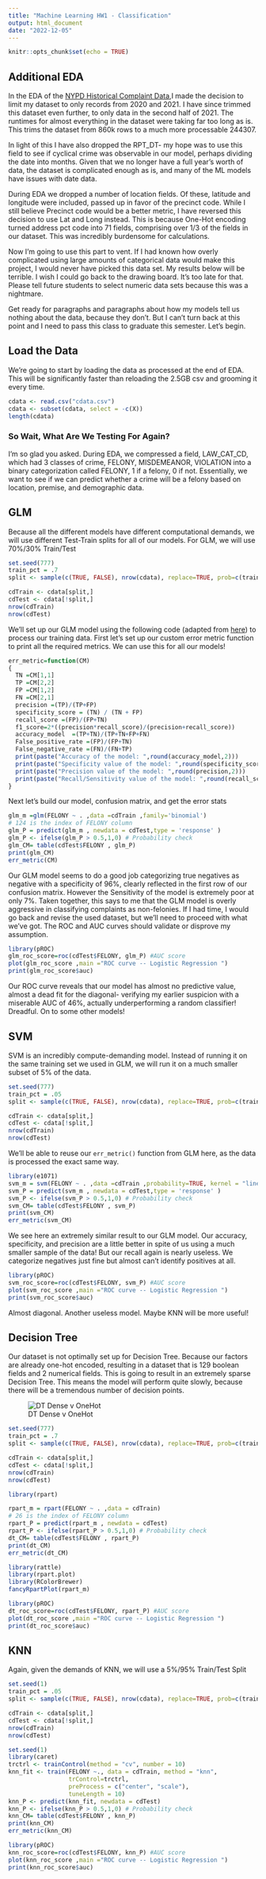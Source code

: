 ```yaml
---
title: "Machine Learning HW1 - Classification"
output: html_document
date: "2022-12-05"
---
```


```r
knitr::opts_chunk$set(echo = TRUE)
```

## Additional EDA

In the EDA of the [NYPD Historical Complaint Data](https://data.cityofnewyork.us/Public-Safety/NYPD-Complaint-Data-Historic/qgea-i56i),I made the decision to limit my dataset to only records from 2020 and 2021. I have since trimmed this dataset even further, to only data in the second half of 2021. The runtimes for almost everything in the dataset were taking far too long as is. This trims the dataset from 860k rows to a much more processable 244307.

In light of this I have also dropped the RPT_DT- my hope was to use this field to see if cyclical crime was observable in our model, perhaps dividing the date into months. Given that we no longer have a full year’s worth of data, the dataset is complicated enough as is, and many of the ML models have issues with date data.

During EDA we dropped a number of location fields. Of these, latitude and longitude were included, passed up in favor of the precinct code. While I still believe Precinct code would be a better metric, I have reversed this decision to use Lat and Long instead. This is because One-Hot encoding turned address pct code into 71 fields, comprising over 1/3 of the fields in our dataset. This was incredibly burdensome for calculations.

Now I’m going to use this part to vent. If I had known how overly complicated  using large amounts of categorical data would make this project, I would never have picked this data set. My results below will be terrible. I wish I could go back to the drawing board. It’s too late for that. Please tell future students to select numeric data sets because this was a nightmare.

Get ready for paragraphs and paragraphs about how my models tell us nothing about the data, because they don’t. But I can’t turn back at this point and I need to pass this class to graduate this semester. Let’s begin.

## Load the Data
We're going to start by loading the data as processed at the end of EDA. This will be significantly faster than reloading the 2.5GB csv and grooming it every time.

```r
cdata <- read.csv("cdata.csv")
cdata <- subset(cdata, select = -c(X))
length(cdata)
```


### So Wait, What Are We Testing For Again?

I’m so glad you asked. During EDA, we compressed a field, LAW_CAT_CD, which had 3 classes of crime, FELONY, MISDEMEANOR, VIOLATION into a binary categorization called FELONY, 1 if a felony, 0 if not. Essentially, we want to see if we can predict whether a crime will be a felony based on location, premise, and demographic data.

## GLM

Because all the different models have different computational demands, we will use different Test-Train splits for all of our models. For GLM, we will use 70%/30% Train/Test

```r
set.seed(777)
train_pct = .7
split <- sample(c(TRUE, FALSE), nrow(cdata), replace=TRUE, prob=c(train_pct,(1-train_pct)))

cdTrain <- cdata[split,]
cdTest <- cdata[!split,]
nrow(cdTrain)
nrow(cdTest)
```

We’ll set up our GLM model using the following code (adapted from [here](https://www.digitalocean.com/community/tutorials/plot-roc-curve-r-programming)) to process our training data. First let’s set up our custom error metric function to print all the required metrics. We can use this for all our models!

```r
err_metric=function(CM)
{
  TN =CM[1,1]
  TP =CM[2,2]
  FP =CM[1,2]
  FN =CM[2,1]
  precision =(TP)/(TP+FP)
  specificity_score = (TN) / (TN + FP)
  recall_score =(FP)/(FP+TN)
  f1_score=2*((precision*recall_score)/(precision+recall_score))
  accuracy_model  =(TP+TN)/(TP+TN+FP+FN)
  False_positive_rate =(FP)/(FP+TN)
  False_negative_rate =(FN)/(FN+TP)
  print(paste("Accuracy of the model: ",round(accuracy_model,2)))
  print(paste("Specificity value of the model: ",round(specificity_score,2)))
  print(paste("Precision value of the model: ",round(precision,2)))
  print(paste("Recall/Sensitivity value of the model: ",round(recall_score,2)))
}
```

Next let’s build our model, confusion matrix, and get the error stats
```r
glm_m =glm(FELONY ~ . ,data =cdTrain ,family='binomial')
# 124 is the index of FELONY column
glm_P = predict(glm_m , newdata = cdTest,type = 'response' ) 
glm_P <- ifelse(glm_P > 0.5,1,0) # Probability check
glm_CM= table(cdTest$FELONY , glm_P)
print(glm_CM)
err_metric(CM)
```

Our GLM model seems to do a good job categorizing true negatives as negative with a specificity of 96%, clearly reflected in the first row of our confusion matrix. However the Sensitivity of the model is extremely poor at only 7%. Taken together, this says to me that the GLM model is overly aggressive in classifying complaints as non-felonies. If I had time, I would go back and revise the used dataset, but we'll need to proceed with what we've got. The ROC and AUC curves should validate or disprove my assumption.

```r
library(pROC)
glm_roc_score=roc(cdTest$FELONY, glm_P) #AUC score
plot(glm_roc_score ,main ="ROC curve -- Logistic Regression ")
print(glm_roc_score$auc)
```

Our ROC curve reveals that our model has almost no predictive value, almost a dead fit for the diagonal- verifying my earlier suspicion with a miserable AUC of 46%, actually underperforming a random classifier! Dreadful. On to some other models!

## SVM

SVM is an incredibly compute-demanding model. Instead of running it on the same training set we used in GLM, we will run it on a much smaller subset of 5% of the data.

```r
set.seed(777)
train_pct = .05
split <- sample(c(TRUE, FALSE), nrow(cdata), replace=TRUE, prob=c(train_pct,(1-train_pct)))

cdTrain <- cdata[split,]
cdTest <- cdata[!split,]
nrow(cdTrain)
nrow(cdTest)
```

We'll be able to reuse our `err_metric()` function from GLM here, as the data is processed the exact same way. 
```r
library(e1071)
svm_m = svm(FELONY ~ . ,data =cdTrain ,probability=TRUE, kernel = "linear")
svm_P = predict(svm_m , newdata = cdTest,type = 'response' )
svm_P <- ifelse(svm_P > 0.5,1,0) # Probability check
svm_CM= table(cdTest$FELONY , svm_P)
print(svm_CM)
err_metric(svm_CM)
```
We see here an extremely similar result to our GLM model. Our accuracy, specificity, and precision are a little better in spite of us using a much smaller sample of the data! But our recall again is nearly useless. We categorize negatives just fine but almost can't identify positives at all.

```r
library(pROC)
svm_roc_score=roc(cdTest$FELONY, svm_P) #AUC score
plot(svm_roc_score ,main ="ROC curve -- Logistic Regression ")
print(svm_roc_score$auc)
```
Almost diagonal. Another useless model. Maybe KNN will be more useful!

## Decision Tree
Our dataset is not optimally set up for Decision Tree. Because our factors are already one-hot encoded, resulting in a dataset that is 129 boolean fields and 2 numerical fields. This is going to result in an extremely sparse Decision Tree. This means the model will perform quite slowly, because there will be a tremendous number of decision points.

![DT Dense v OneHot](img/dt.png)

```r
set.seed(777)
train_pct = .7
split <- sample(c(TRUE, FALSE), nrow(cdata), replace=TRUE, prob=c(train_pct,(1-train_pct)))

cdTrain <- cdata[split,]
cdTest <- cdata[!split,]
nrow(cdTrain)
nrow(cdTest)
```

```r
library(rpart)

rpart_m = rpart(FELONY ~ . ,data = cdTrain)
# 26 is the index of FELONY column
rpart_P = predict(rpart_m , newdata = cdTest) 
rpart_P <- ifelse(rpart_P > 0.5,1,0) # Probability check
dt_CM= table(cdTest$FELONY , rpart_P)
print(dt_CM)
err_metric(dt_CM)
```

```r
library(rattle)
library(rpart.plot)
library(RColorBrewer)
fancyRpartPlot(rpart_m)
```

```r
library(pROC)
dt_roc_score=roc(cdTest$FELONY, rpart_P) #AUC score
plot(dt_roc_score ,main ="ROC curve -- Logistic Regression ")
print(dt_roc_score$auc)
```


## KNN

Again, given the demands of KNN, we will use a 5%/95% Train/Test Split

```r
set.seed(1)
train_pct = .05
split <- sample(c(TRUE, FALSE), nrow(cdata), replace=TRUE, prob=c(train_pct,(1-train_pct)))

cdTrain <- cdata[split,]
cdTest <- cdata[!split,]
nrow(cdTrain)
nrow(cdTest)
```

```r
set.seed(1)
library(caret)
trctrl <- trainControl(method = "cv", number = 10)
knn_fit <- train(FELONY ~., data = cdTrain, method = "knn",
                 trControl=trctrl,
                 preProcess = c("center", "scale"),
                 tuneLength = 10)
knn_P <- predict(knn_fit, newdata = cdTest)
knn_P <- ifelse(knn_P > 0.5,1,0) # Probability check
knn_CM= table(cdTest$FELONY , knn_P)
print(knn_CM)
err_metric(knn_CM)
```



```r
library(pROC)
knn_roc_score=roc(cdTest$FELONY, knn_P) #AUC score
plot(knn_roc_score ,main ="ROC curve -- Logistic Regression ")
print(knn_roc_score$auc)
```
